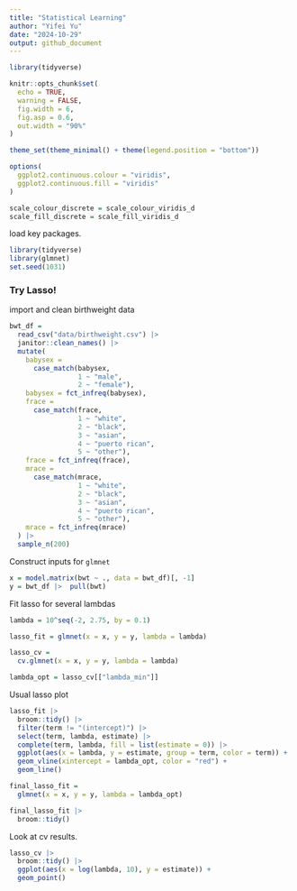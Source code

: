 ```yaml
---
title: "Statistical Learning"
author: "Yifei Yu"
date: "2024-10-29"
output: github_document
---
```


```r
library(tidyverse)
```

```r
knitr::opts_chunk$set(
  echo = TRUE,
  warning = FALSE,
  fig.width = 6,
  fig.asp = 0.6,
  out.width = "90%"
)

theme_set(theme_minimal() + theme(legend.position = "bottom"))

options(
  ggplot2.continuous.colour = "viridis",
  ggplot2.continuous.fill = "viridis"
)

scale_colour_discrete = scale_colour_viridis_d
scale_fill_discrete = scale_fill_viridis_d
```

load key packages.

```r
library(tidyverse)
library(glmnet)
set.seed(1031)
```


### Try Lasso!

import and clean birthweight data

```r
bwt_df =
  read_csv("data/birthweight.csv") |> 
  janitor::clean_names() |> 
  mutate(
    babysex =
      case_match(babysex,
                 1 ~ "male",
                 2 ~ "female"),
    babysex = fct_infreq(babysex),
    frace = 
      case_match(frace,
                 1 ~ "white",
                 2 ~ "black",
                 3 ~ "asian",
                 4 ~ "puerto rican",
                 5 ~ "other"),
    frace = fct_infreq(frace),
    mrace = 
      case_match(mrace,
                 1 ~ "white",
                 2 ~ "black",
                 3 ~ "asian",
                 4 ~ "puerto rican",
                 5 ~ "other"),
    mrace = fct_infreq(mrace)
  ) |> 
  sample_n(200)
```


Construct inputs for `glmnet`

```r
x = model.matrix(bwt ~ ., data = bwt_df)[, -1]
y = bwt_df |>  pull(bwt)
```



Fit lasso for several lambdas


```r
lambda = 10^seq(-2, 2.75, by = 0.1)

lasso_fit = glmnet(x = x, y = y, lambda = lambda)

lasso_cv = 
  cv.glmnet(x = x, y = y, lambda = lambda)

lambda_opt = lasso_cv[["lambda_min"]]
```


Usual lasso plot

```r
lasso_fit |> 
  broom::tidy() |> 
  filter(term != "(intercept)") |> 
  select(term, lambda, estimate) |> 
  complete(term, lambda, fill = list(estimate = 0)) |> 
  ggplot(aes(x = lambda, y = estimate, group = term, color = term)) +
  geom_vline(xintercept = lambda_opt, color = "red") +
  geom_line()
```



```r
final_lasso_fit = 
  glmnet(x = x, y = y, lambda = lambda_opt)

final_lasso_fit |> 
  broom::tidy()
```


Look at cv results.

```r
lasso_cv |> 
  broom::tidy() |> 
  ggplot(aes(x = log(lambda, 10), y = estimate)) +
  geom_point()
```









